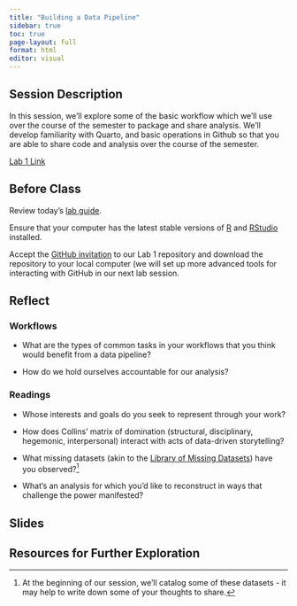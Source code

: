 ```yaml
---
title: "Building a Data Pipeline"
sidebar: true
toc: true
page-layout: full
format: html
editor: visual
---
```


## Session Description

In this session, we'll explore some of the basic workflow which we'll use over the course of the semester to package and share analysis. We'll develop familiarity with Quarto, and basic operations in Github so that you are able to share code and analysis over the course of the semester.

[Lab 1 Link](../assignments/labs/01_datapipeline/01_datapipeline.qmd)

## Before Class

Review today's [lab guide](../assignments/labs/01_datapipeline/01_datapipeline.qmd).

Ensure that your computer has the latest stable versions of [R](https://cran.rstudio.com) and [RStudio](https://posit.co/download/rstudio-desktop/) installed.

Accept the [GitHub invitation](https://classroom.github.com/a/TzkeNAie) to our Lab 1 repository and download the repository to your local computer (we will set up more advanced tools for interacting with GitHub in our next lab session.

## Reflect

### Workflows

-   What are the types of common tasks in your workflows that you think would benefit from a data pipeline?

-   How do we hold ourselves accountable for our analysis?

### Readings

-   Whose interests and goals do you seek to represent through your work?

-   How does Collins' matrix of domination (structural, disciplinary, hegemonic, interpersonal) interact with acts of data-driven storytelling?

-   What missing datasets (akin to the [Library of Missing Datasets](https://mimionuoha.com/the-library-of-missing-datasets)) have you observed?[^1]

-   What's an analysis for which you'd like to reconstruct in ways that challenge the power manifested?

[^1]: At the beginning of our session, we'll catalog some of these datasets - it may help to write down some of your thoughts to share.

## Slides

## Resources for Further Exploration
